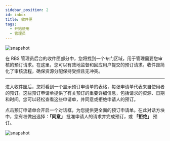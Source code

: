 ---
sidebar_position: 2
id: inbox
title: 收件匣
tags:
  - 开始使用
  - 管理员
---



<BrowserWindow url={url}>

![snapshot](../assets/admin/inbox.png)

</BrowserWindow>

在 RBS 管理员后台的收件匣部分中，您将找到一个专门区域，用于管理需要您审核的预订请求。在这里，您可以有效地监督和回应用户提交的预订请求。收件匣简化了审核流程，确保资源分配保持受控且无冲突。

---

进入收件匣后，您将看到一个显示预订申请单的表格，每张申请单代表来自使用者的预订。这些预订申请单提供了有关预订的重要详细信息，包括请求的资源、日期和时间。您可以轻松查看这些申请单，并同意或拒绝申请人的预订。

点击预订申请单会开启一个对话框，为您提供更全面的预订申请单。在此对话方块中，您有权做出选择：**「同意」** 批准申请人的请求并完成预订，或 **「拒绝」** 预订。

<BrowserWindow url={url}>

![snapshot](../assets/admin/inbox-ticket.png)

</BrowserWindow>
